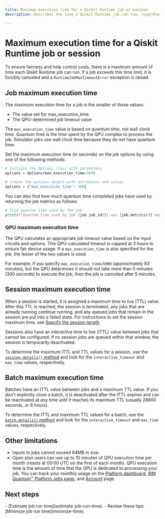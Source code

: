 ```yaml
---
title: Maximum execution time for a Qiskit Runtime job or session
description: Describes how long a Qiskit Runtime job can run, regardless of what execution mode is used.

---
```


# Maximum execution time for a Qiskit Runtime job or session

To ensure fairness and help control costs, there is a maximum amount of time each Qiskit Runtime job can run. If a job exceeds this time limit, it is forcibly canceled and a `RuntimeJobMaxTimeoutError` exception is raised.

<span id="max-job"></span>
## Job maximum execution time

The maximum execution time for a job is the smaller of these values:

- The value set for max_execution_time
- The QPU-determined job timeout value

The `max_execution_time` value is based on _quantum time_, not wall clock time. Quantum time is the time spent by the QPU complex to process the job. Simulator jobs use wall clock time because they do not have quantum time.

Set the maximum execution time (in seconds) on the job options by using one of the following methods:

```python
# Initiate the Options class with parameters
options = Options(max_execution_time=360)
```

```python
# Create the options object with attributes and values
options = {"max_execution_time": 360}
```

You can also find how much quantum time completed jobs have used by returning the job metrics as follows:

```python
# Find quantum time used by the job
print(f"Quantum time used by job {job.job_id()} was {job.metrics()['usage']['quantum_seconds']} seconds")
```

<span id="max-QPU"></span>
### QPU maximum execution time

The QPU calculates an appropriate job timeout value based on the input circuits and options. This QPU-calculated timeout is capped at 3 hours to ensure fair device usage. If a `max_execution_time` is also specified for the job, the lesser of the two values is used.

For example, if you specify `max_execution_time=5000` (approximately 83 minutes), but the QPU determines it should not take more than 5 minutes (300 seconds) to execute the job, then the job is canceled after 5 minutes.

## Session maximum execution time

When a session is started, it is assigned a maximum time to live (TTL) value. After this TTL is reached, the session is terminated, any jobs that are already running continue running, and any queued jobs that remain in the session are put into a failed state. For instructions to set the session maximum time, see [Specify the session length](./run-jobs-session#specify-length).

Sessions also have an interactive time to live (ITTL) value  between jobs that cannot be configured. If no session jobs are queued within that window, the session is temporarily deactivated.

To determine the maximum ITTL and TTL values for a session, use the [`session.details()`  method](run-jobs-session#session-details) and look for the `interactive_timeout` and `max_time` values, respectively.

## Batch maximum execution time

Batches have an ITTL value between jobs and a maximum TTL value. If you don't explicitly close a batch, it is deactivated after the ITTL expires and can be reactivated at any time until it reaches its  maximum TTL (usually 28800 seconds, or 8 hours).

To determine the ITTL and maximum TTL values for a batch, use the [`batch.details()`  method](run-jobs-batch#batch-details) and look for the `interactive_timeout` and `max_time` values, respectively.

## Other limitations

*   Inputs to jobs cannot exceed 64MB in size.
*   Open plan users can use up to 10 minutes of QPU execution time per month (resets at 00:00 UTC on the first of each month). QPU execution time is the amount of time that the QPU is dedicated to processing your job. You can track your monthly usage on the [Platform dashboard,](https://quantum.ibm.com/)  [IBM Quantum&trade; Platform Jobs page,](https://quantum.ibm.com/jobs) and [Account](https://quantum.ibm.com/account) page.

## Next steps

<Admonition type="tip" title="Recommendations">
    - [Estimate job run time](estimate-job-run-time).
    - Review these tips: [Minimize job run time](minimize-time).
</Admonition>